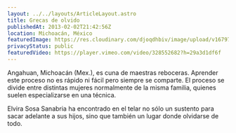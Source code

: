 ```yaml
---
layout: ../../layouts/ArticleLayout.astro
title: Grecas de olvido
publishedAt: 2013-02-02T21:42:56Z
location: Michoacán, México
featuredImage: https://res.cloudinary.com/djoqdhbiv/image/upload/v1679798338/web/Tramas/grecas-del-olvido/Grecas-de-Olvido-portada_iddoey.webp
privacyStatus: public
featuredVideo: https://player.vimeo.com/video/328552682?h=29a3d1df6f
---
```


Angahuan, Michoacán (Mex.), es cuna de maestras reboceras. Aprender este proceso no es rápido ni fácil pero siempre se comparte. El proceso se divide entre distintas mujeres normalmente de la misma familia, quienes suelen especializarse en una técnica.

Elvira Sosa Sanabria ha encontrado en el telar no sólo un sustento para sacar adelante a sus hijos, sino que también un lugar donde olvidarse de todo.